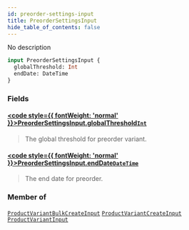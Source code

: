 ```yaml
---
id: preorder-settings-input
title: PreorderSettingsInput
hide_table_of_contents: false
---
```








No description

```graphql
input PreorderSettingsInput {
  globalThreshold: Int
  endDate: DateTime
}
```


### Fields

#### [<code style={{ fontWeight: 'normal' }}>PreorderSettingsInput.<b>globalThreshold</b></code>](#)<Bullet />[`Int`](../../../developer/api-reference/scalars/int) <Badge class="secondary" text="scalar"/>
> The global threshold for preorder variant.
> 

#### [<code style={{ fontWeight: 'normal' }}>PreorderSettingsInput.<b>endDate</b></code>](#)<Bullet />[`DateTime`](../../../developer/api-reference/scalars/date-time) <Badge class="secondary" text="scalar"/>
> The end date for preorder.
> 



### Member of

[`ProductVariantBulkCreateInput`](../../../developer/api-reference/inputs/product-variant-bulk-create-input)  <Badge class="secondary" text="input"/><Bullet />[`ProductVariantCreateInput`](../../../developer/api-reference/inputs/product-variant-create-input)  <Badge class="secondary" text="input"/><Bullet />[`ProductVariantInput`](../../../developer/api-reference/inputs/product-variant-input)  <Badge class="secondary" text="input"/>



